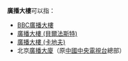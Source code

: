'''廣播大樓'''可以指：
*[[BBC廣播大樓|BBC廣播大樓]]
*[[廣播大樓_(貝爾法斯特)|廣播大樓 (貝爾法斯特)]]
*[[廣播大樓_(卡地夫)|廣播大樓 (卡地夫)]]
*北京[[廣播大廈|廣播大廈]]（原[[中國中央電視台|中國中央電視台]]總部）
{{Disambig|G廣|cat=四字建築物消歧義}}